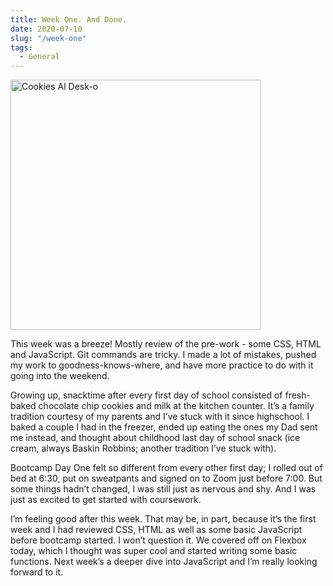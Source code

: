 ```yaml
---
title: Week One. And Done.
date: 2020-07-10
slug: "/week-one"
tags:
  - General
---
```


<img src="/images/IMG_7865.jpg" alt="Cookies Al Desk-o" height="400px" />

This week was a breeze! Mostly review of the pre-work - some CSS, HTML and JavaScript. Git commands are tricky. I made a lot of mistakes, pushed my work to goodness-knows-where, and have more practice to do with it going into the weekend.

Growing up, snacktime after every first day of school consisted of fresh-baked chocolate chip cookies and milk at the kitchen counter. It’s a family tradition courtesy of my parents and I’ve stuck with it since highschool. I baked a couple I had in the freezer, ended up eating the ones my Dad sent me instead, and thought about childhood last day of school snack (ice cream, always Baskin Robbins; another tradition I’ve stuck with).

Bootcamp Day One felt so different from every other first day; I rolled out of bed at 6:30, put on sweatpants and signed on to Zoom just before 7:00. But some things hadn’t changed, I was still just as nervous and shy. And I was just as excited to get started with coursework.

I’m feeling good after this week. That may be, in part, because it’s the first week and I had reviewed CSS, HTML as well as some basic JavaScript before bootcamp started. I won’t question it. We covered off on Flexbox today, which I thought was super cool and started writing some basic functions. Next week’s a deeper dive into JavaScript and I’m really looking forward to it.

